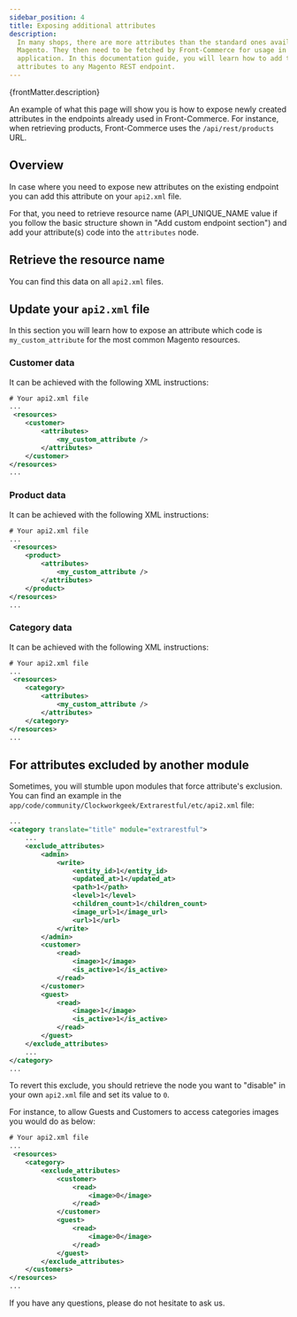```yaml
---
sidebar_position: 4
title: Exposing additional attributes
description:
  In many shops, there are more attributes than the standard ones available in
  Magento. They then need to be fetched by Front-Commerce for usage in your
  application. In this documentation guide, you will learn how to add these
  attributes to any Magento REST endpoint.
---
```



<p>{frontMatter.description}</p>

An example of what this page will show you is how to expose newly created
attributes in the endpoints already used in Front-Commerce. For instance, when
retrieving products, Front-Commerce uses the `/api/rest/products` URL.

## Overview

In case where you need to expose new attributes on the existing endpoint you can
add this attribute on your `api2.xml` file.

For that, you need to retrieve resource name (API_UNIQUE_NAME value if you
follow the basic structure shown in "Add custom endpoint section") and add your
attribute(s) code into the `attributes` node.

## Retrieve the resource name

You can find this data on all `api2.xml` files.

## Update your `api2.xml` file

In this section you will learn how to expose an attribute which code is
`my_custom_attribute` for the most common Magento resources.

### Customer data

It can be achieved with the following XML instructions:

```xml
# Your api2.xml file
...
 <resources>
    <customer>
        <attributes>
            <my_custom_attribute />
        </attributes>
    </customer>
</resources>
...
```

### Product data

It can be achieved with the following XML instructions:

```xml
# Your api2.xml file
...
 <resources>
    <product>
        <attributes>
            <my_custom_attribute />
        </attributes>
    </product>
</resources>
...
```

### Category data

It can be achieved with the following XML instructions:

```xml
# Your api2.xml file
...
 <resources>
    <category>
        <attributes>
            <my_custom_attribute />
        </attributes>
    </category>
</resources>
...
```

## For attributes excluded by another module

Sometimes, you will stumble upon modules that force attribute's exclusion. You
can find an example in the
`app/code/community/Clockworkgeek/Extrarestful/etc/api2.xml` file:

```xml
...
<category translate="title" module="extrarestful">
    ...
    <exclude_attributes>
        <admin>
            <write>
                <entity_id>1</entity_id>
                <updated_at>1</updated_at>
                <path>1</path>
                <level>1</level>
                <children_count>1</children_count>
                <image_url>1</image_url>
                <url>1</url>
            </write>
        </admin>
        <customer>
            <read>
                <image>1</image>
                <is_active>1</is_active>
            </read>
        </customer>
        <guest>
            <read>
                <image>1</image>
                <is_active>1</is_active>
            </read>
        </guest>
    </exclude_attributes>
    ...
</category>
...
```

To revert this exclude, you should retrieve the node you want to "disable" in
your own `api2.xml` file and set its value to `0`.

For instance, to allow Guests and Customers to access categories images you
would do as below:

```xml
# Your api2.xml file
...
 <resources>
    <category>
        <exclude_attributes>
            <customer>
                <read>
                    <image>0</image>
                </read>
            </customer>
            <guest>
                <read>
                    <image>0</image>
                </read>
            </guest>
        </exclude_attributes>
    </customers>
</resources>
...
```

If you have any questions, please do not hesitate to <ContactLink>ask
us</ContactLink>.
